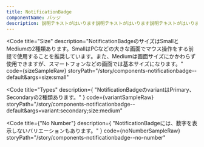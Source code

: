 ```yaml
---
title: NotificationBadge
componentName: バッジ
description: 説明テキストがはいります説明テキストがはいります説明テキストがはいります説明テキストがはいります説明テキストがはいります説明テキストがはいります説明テキストがはいります説明テキストがはいります
---
```



<Code
  title="Size"
  description="NotificationBadgeのサイズはSmallとMediumの2種類あります。SmallはPCなどの大きな画面でマウス操作をする前提で使用することを推奨しています。また、Mediumは画面サイズにかかわらず使用できますが、スマートフォンなどの画面では基本サイズになります。"
  code={sizeSampleRaw}
  storyPath="/story/components-notificationbadge--default&args=size:small"
>
  <SizeSample client:load />
</Code>

<Code
  title="Types"
  description={
    "NotificationBadgeのvariantはPrimary、Secondaryの2種類あります。"
  }
  code={variantSampleRaw}
  storyPath="/story/components-notificationbadge--default&args=variant:secondary;size:medium"
>
  <VariantSample client:load />
</Code>

<Code
  title={"No Number"}
  description={
    "NotificationBadgeには、数字を表示しないバリエーションもあります。"
  }
  code={noNumberSampleRaw}
  storyPath="/story/components-notificationbadge--no-number"
>
  <NoNumberSample client:load />
</Code>
